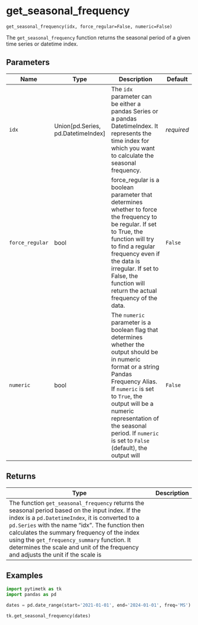 # get_seasonal_frequency { #pytimetk.get_seasonal_frequency }

`get_seasonal_frequency(idx, force_regular=False, numeric=False)`

The `get_seasonal_frequency` function returns the seasonal period of a given time series or datetime index.

## Parameters

| Name            | Type                                 | Description                                                                                                                                                                                                                                                                                               | Default    |
|-----------------|--------------------------------------|-----------------------------------------------------------------------------------------------------------------------------------------------------------------------------------------------------------------------------------------------------------------------------------------------------------|------------|
| `idx`           | Union\[pd.Series, pd.DatetimeIndex\] | The `idx` parameter can be either a pandas Series or a pandas DatetimeIndex. It represents the time index for which you want to calculate the seasonal frequency.                                                                                                                                         | _required_ |
| `force_regular` | bool                                 | force_regular is a boolean parameter that determines whether to force the frequency to be regular. If set to True, the function will try to find a regular frequency even if the data is irregular. If set to False, the function will return the actual frequency of the data.                           | `False`    |
| `numeric`       | bool                                 | The `numeric` parameter is a boolean flag that determines whether the output should be in numeric format or a string Pandas Frequency Alias. If `numeric` is set to `True`, the output will be a numeric representation of the seasonal period. If `numeric` is set to `False` (default), the output will | `False`    |

## Returns

| Type                                                                                                                                                                                                                                                                                                                                                                                       | Description   |
|--------------------------------------------------------------------------------------------------------------------------------------------------------------------------------------------------------------------------------------------------------------------------------------------------------------------------------------------------------------------------------------------|---------------|
| The function `get_seasonal_frequency` returns the seasonal period based on the input index. If the index is a `pd.DatetimeIndex`, it is converted to a `pd.Series` with the name "idx". The function then calculates the summary frequency of the index using the `get_frequency_summary` function. It determines the scale and unit of the frequency and adjusts the unit if the scale is |               |

## Examples

```python
import pytimetk as tk
import pandas as pd

dates = pd.date_range(start='2021-01-01', end='2024-01-01', freq='MS')

tk.get_seasonal_frequency(dates)
```